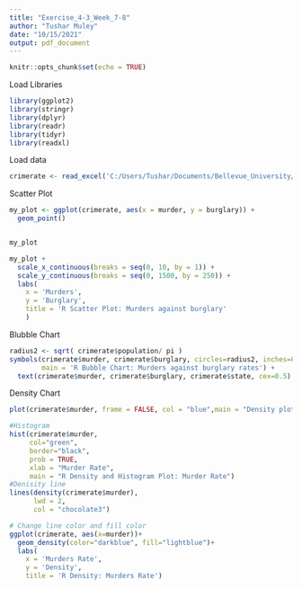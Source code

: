 ```yaml
---
title: "Exercise_4-3_Week_7-8"
author: "Tushar Muley"
date: "10/15/2021"
output: pdf_document
---
```


```r
knitr::opts_chunk$set(echo = TRUE)
```

Load Libraries
```r
library(ggplot2)
library(stringr)
library(dplyr)
library(readr)
library(tidyr)
library(readxl)
```

Load data
```r
crimerate <- read_excel('C:/Users/Tushar/Documents/Bellevue_University/DSC_640_Class/Week_7_8/crimerates-by-state-2005.xlsx')
```


Scatter Plot
```r
my_plot <- ggplot(crimerate, aes(x = murder, y = burglary)) + 
  geom_point()


my_plot
```

```r
my_plot +
  scale_x_continuous(breaks = seq(0, 10, by = 1)) +
  scale_y_continuous(breaks = seq(0, 1500, by = 250)) +
  labs(
    x = 'Murders',
    y = 'Burglary',
    title = 'R Scatter Plot: Murders against burglary'
    )
```


Blubble Chart
```r


radius2 <- sqrt( crimerate$population/ pi )
symbols(crimerate$murder, crimerate$burglary, circles=radius2, inches=0.35, fg='white', bg='red', xlab='Murder Rate', ylab='Burglary Rate',
        main = 'R Bubble Chart: Murders against burglary rates') + 
  text(crimerate$murder, crimerate$burglary, crimerate$state, cex=0.5)


```

Density Chart
```r

  
plot(crimerate$murder, frame = FALSE, col = "blue",main = "Density plot")

```


```r
#Histogram
hist(crimerate$murder, 
     col="green",
     border="black",
     prob = TRUE,
     xlab = "Murder Rate",
     main = "R Density and Histogram Plot: Murder Rate")
#Denisity line
lines(density(crimerate$murder),
      lwd = 2,
      col = "chocolate3")

```

```r
# Change line color and fill color
ggplot(crimerate, aes(x=murder))+
  geom_density(color="darkblue", fill="lightblue")+
  labs(
    x = 'Murders Rate',
    y = 'Density',
    title = 'R Density: Murders Rate')

```





